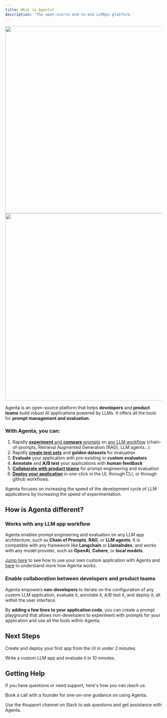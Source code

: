 ```yaml
---
title: What is Agenta?
description: 'The open-source end-to-end LLMOps platform.'
---
```

<img className="dark:hidden" height="600" src="/images/agenta_mockup_whitebg.png" />
<img className="hidden dark:block" height="600" src="/images/agenta_mockup_blackbg.png" />

Agenta is an open-source platform that helps **developers** and **product teams** build robust AI applications powered by LLMs. It offers all the tools for **prompt management and evaluation**. 

### With Agenta, you can:

1. Rapidly [**experiment** and **compare** prompts](/prompt_management/prompt_engineering) on [any LLM workflow](/prompt_management/custom_applications) (chain-of-prompts, Retrieval Augmented Generation (RAG), LLM agents...) 
2. Rapidly [**create test sets**](/evaluation/test_sets) and **golden datasets** for evaluation
3. **Evaluate** your application with pre-existing or **custom evaluators**
4. **Annotate** and **A/B test** your applications with **human feedback**
5. [**Collaborate with product teams**](/misc/team_management) for prompt engineering and evaluation
6. [**Deploy your application**](/prompt_management/deployment) in one-click in the UI,  through CLI, or through github workflows. 

Agenta focuses on increasing the speed of the development cycle of LLM applications by increasing the speed of experimentation.

## How is Agenta different? 

### Works with any LLM app workflow
Agenta enables prompt engineering and evaluation on any LLM app architecture, such as **Chain of Prompts**, **RAG**, or **LLM agents**. It is compatible with any framework like **Langchain** or **LlamaIndex**, and works with any model provider, such as **OpenAI**, **Cohere**, or **local models**.

[Jump here](/prompt_management/custom_applications) to see how to use your own custom application with Agenta and [here](/guides/how_does_agenta_work) to understand more how Agenta works.

### Enable collaboration between developers and product teams

Agenta empowers **non-developers** to iterate on the configuration of any custom LLM application, evaluate it, annotate it, A/B test it, and deploy it, all within the user interface.

By **adding a few lines to your application code**, you can create a prompt playground that allows non-developers to experiment with prompts for your application and use all the tools within Agenta.


## Next Steps

<CardGroup cols={2}>

  <Card
    title="Get Started"
    icon="stars"
    href="/getting_started/quick-start"
    color="#33FF57">
      Create and deploy your first app from the UI in under 2 minutes.
  </Card>

  <Card
    title="Create a Custom App"
    icon="code"
    color="#337BFF"
    href="/prompt_management/custom_applications">
      Write a custom LLM app and evaluate it in 10 minutes.
  </Card>

</CardGroup>

## Getting Help

If you have questions or need support, here's how you can reach us.

<CardGroup>
  <Card title="Schedule an onboarding call" icon="phone" href="https://cal.com/mahmoud-mabrouk-ogzgey/demo">
    Book a call with a founder for one-on-one guidance on using Agenta.
  </Card>

  <Card
    title="Join our Slack"
    icon="slack"
    href="https://join.slack.com/t/agenta-hq/shared_invite/zt-1zsafop5i-Y7~ZySbhRZvKVPV5DO_7IA"
    color="#5865F2">
    Use the #support channel on Slack to ask questions and get assistance with Agenta.  
    </Card>
</CardGroup>
